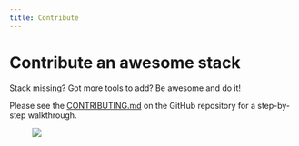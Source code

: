 ```yaml
---
title: Contribute
---
```


# Contribute an awesome stack

Stack missing? Got more tools to add? Be awesome and do it!

Please see the [CONTRIBUTING.md](https://github.com/stackshareio/awesome-stacks/blob/master/CONTRIBUTING.md) on the GitHub repository for a step-by-step walkthrough.

<div className="has-margin-top-80" />

<figure style={{ textAlign: "center", width: "100%" }}>
<img src="/images/awesometown.gif" style={{ width: "300px" }} />
</figure>